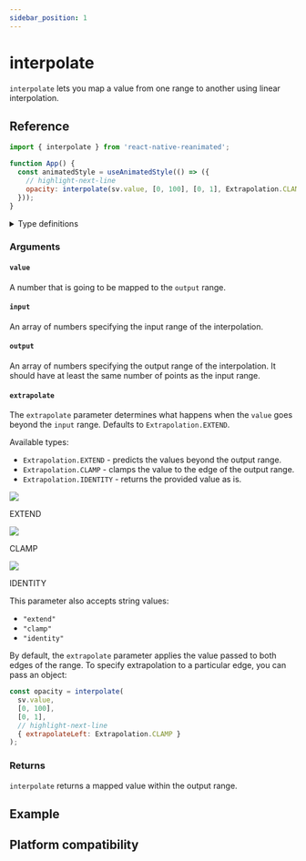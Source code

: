 ```yaml
---
sidebar_position: 1
---
```



# interpolate

`interpolate` lets you map a value from one range to another using linear interpolation.


<InteractiveExample src={InterpolateSrc} component={Interpolate} />

## Reference

```javascript
import { interpolate } from 'react-native-reanimated';

function App() {
  const animatedStyle = useAnimatedStyle(() => ({
    // highlight-next-line
    opacity: interpolate(sv.value, [0, 100], [0, 1], Extrapolation.CLAMP),
  }));
}
```

<details>
<summary>Type definitions</summary>

```typescript
enum Extrapolation {
  IDENTITY = 'identity',
  CLAMP = 'clamp',
  EXTEND = 'extend',
}

type ExtrapolationAsString = 'identity' | 'clamp' | 'extend';

export type ExtrapolationType =
  | ExtrapolationConfig
  | Extrapolation
  | ExtrapolationAsString
  | undefined;

function interpolate(
  value: number,
  input: readonly number[],
  output: readonly number[],
  extrapolate?: ExtrapolationType
): number;
```

</details>

### Arguments

#### `value`

A number that is going to be mapped to the `output` range.

#### `input`

An array of numbers specifying the input range of the interpolation.

#### `output`

An array of numbers specifying the output range of the interpolation. It should have at least the same number of points as the input range.

#### `extrapolate` <Optional/>

The `extrapolate` parameter determines what happens when the `value` goes beyond the `input` range. Defaults to `Extrapolation.EXTEND`.

Available types:

- `Extrapolation.EXTEND` - predicts the values beyond the output range.
- `Extrapolation.CLAMP` - clamps the value to the edge of the output range.
- `Extrapolation.IDENTITY` - returns the provided value as is.


<div style={{display: "flex", justifyContent: "center", textAlign: "center"}}>

<div style={{ maxWidth: 320 }}>
  <img src={useBaseUrl('/img/extrapolation/extend.png')} />
  <p>EXTEND</p>
</div>
<div style={{ maxWidth: 320 }}>
  <img src={useBaseUrl('/img/extrapolation/clamp.png')} />
  <p>CLAMP</p>
</div>
<div style={{ maxWidth: 320 }}>
  <img src={useBaseUrl('/img/extrapolation/identity.png')} />
  <p>IDENTITY</p>
</div>

</div>

This parameter also accepts string values:

- `"extend"`
- `"clamp"`
- `"identity"`

By default, the `extrapolate` parameter applies the value passed to both edges of the range. To specify extrapolation to a particular edge, you can pass an object:

```javascript
const opacity = interpolate(
  sv.value,
  [0, 100],
  [0, 1],
  // highlight-next-line
  { extrapolateLeft: Extrapolation.CLAMP }
);
```

### Returns

`interpolate` returns a mapped value within the output range.

## Example


<InteractiveExample
  src={InterpolateRotationSrc}
  component={InterpolateRotation}
  label="Grab and drag any of the squares. The dashed lines indicate the range of the interpolation."
/>

## Platform compatibility

<PlatformCompatibility android ios web />
